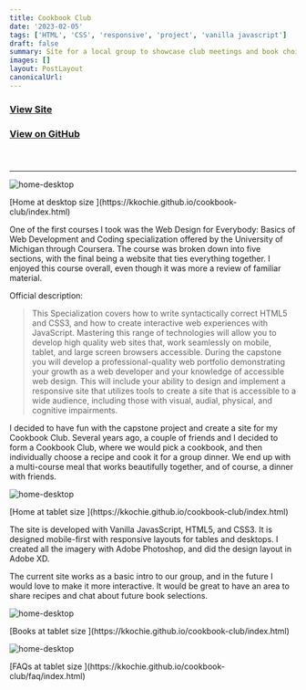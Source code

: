 ```yaml
---
title: Cookbook Club
date: '2023-02-05'
tags: ['HTML', 'CSS', 'responsive', 'project', 'vanilla javascript']
draft: false
summary: Site for a local group to showcase club meetings and book choices.
images: []
layout: PostLayout
canonicalUrl:
---
```


### **[View Site](https://kkochie.github.io/cookbook-club/)**

### **[View on GitHub](https://github.com/kkochie/cookbook-club/)**

#### &nbsp;

---

![home-desktop](/static/images/projects/cookbook-club/home-desktop.png)

<p>[Home at desktop size ](https://kkochie.github.io/cookbook-club/index.html)</p>

One of the first courses I took was the Web Design for Everybody: Basics of Web Development and Coding specialization offered by the University of Michigan through Coursera. The course was broken down into five sections, with the final being a website that ties everything together. I enjoyed this course overall, even though it was more a review of familiar material.

Official description:

> This Specialization covers how to write syntactically correct HTML5 and
> CSS3, and how to create interactive web experiences with JavaScript.
> Mastering this range of technologies will allow you to develop high
> quality web sites that, work seamlessly on mobile, tablet, and large
> screen browsers accessible. During the capstone you will develop a
> professional-quality web portfolio demonstrating your growth as a
> web developer and your knowledge of accessible web design. This will
> include your ability to design and implement a responsive site that
> utilizes tools to create a site that is accessible to a wide audience,
> including those with visual, audial, physical, and cognitive impairments.

I decided to have fun with the capstone project and create a site for my Cookbook Club. Several years ago, a couple of friends and I decided to form a Cookbook Club, where we would pick a cookbook, and then individually choose a recipe and cook it for a group dinner. We end up with a multi-course meal that works beautifully together, and of course, a dinner with friends.

![home-desktop](/static/images/projects/cookbook-club/home-tablet.png)

<p>[Home at tablet size ](https://kkochie.github.io/cookbook-club/index.html)</p>

The site is developed with Vanilla JavasScript, HTML5, and CSS3. It is designed mobile-first with responsive layouts for tables and desktops. I created all the imagery with Adobe Photoshop, and did the design layout in Adobe XD.

The current site works as a basic intro to our group, and in the future I would love to make it more interactive. It would be great to have an area to share recipes and chat about future book selections.

![home-desktop](/static/images/projects/cookbook-club/books-mobile.png)

<p>[Books at tablet size ](https://kkochie.github.io/cookbook-club/index.html)</p>

![home-desktop](/static/images/projects/cookbook-club/faq.png)

<p>[FAQs at tablet size ](https://kkochie.github.io/cookbook-club/faq/index.html)</p>

